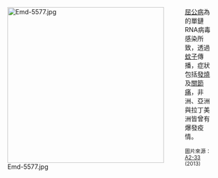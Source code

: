 <div style="float:left;margin-right:0.5em;">
[[File:Emd-5577.jpg|350px]]
</div>
[[屈公病|屈公病]]為{{le|α病毒屬|Alphavirus}}的單鏈RNA病毒感染所致，透過[[蚊子|蚊子]]傳播，症狀包括[[發燒|發燒]]及[[關節痛|關節痛]]，非洲、亞洲與拉丁美洲皆曾有爆發疫情。

<small>圖片來源：[[Commons:User:A2-33|A2-33]] (2013)</small>
